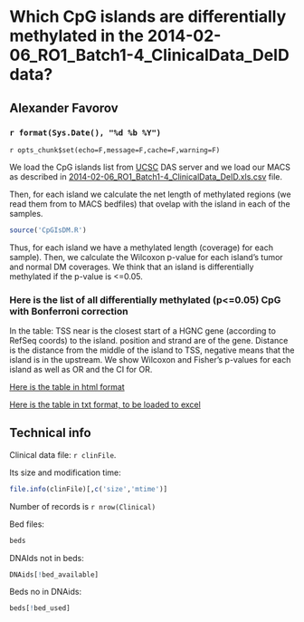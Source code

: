 Which CpG islands are differentially methylated in the 2014-02-06_RO1_Batch1-4_ClinicalData_DeID data?
========================================================

Alexander Favorov  
-----------------------------------------------

### `r format(Sys.Date(), "%d %b %Y")` 

`r opts_chunk$set(echo=F,message=F,cache=F,warning=F)`
<!-- cache is off, we save all the neccessary things in Rda -->

We load the CpG islands list from <a href=http://genome.ucsc.edu/>UCSC</a> DAS server and we load our MACS as described in <a href=..\2014-02-06_RO1_Batch1-4_ClinicalData_DeID.html>2014-02-06_RO1_Batch1-4_ClinicalData_DeID.xls.csv</a> file. 

Then, for each island we calculate the net length of methylated regions (we read them from to MACS bedfiles) that ovelap with the island in each of the samples.

```r
source('CpGIsDM.R')
```

Thus, for each island we have a methylated length (coverage) for each sample).
Then, we calculate the Wilcoxon p-value for each island's tumor and normal DM coverages.
We think that an island is differentially methylated if the p-value is <=0.05.

### Here is the list of all differentially methylated (p<=0.05) CpG with Bonferroni correction

In the table: TSS near is the closest start of a HGNC gene (according to RefSeq coords) to the island.
position and strand are of the gene. Distance is the distance from the middle of the island to TSS, negative means that the island is in the upstream.
We show Wilcoxon and Fisher's p-values for each island as well as OR and the CI for OR.

<a href=./DM.CpGIs.stat.html>Here is the table in html format</a>

<a download href=./DM.CpGIs.stat.txt>Here is the table in txt format, to be loaded to excel</a>

Technical info
-------------------------------
Clinical data file: `r clinFile`.

Its size and modification time: 
```r
file.info(clinFile)[,c('size','mtime')] 
```
Number of records is `r nrow(Clinical)`

Bed files:
```r
beds
```
DNAIds not in beds:
```r
DNAids[!bed_available]
```
Beds no in DNAids:
```r
beds[!bed_used]
```

